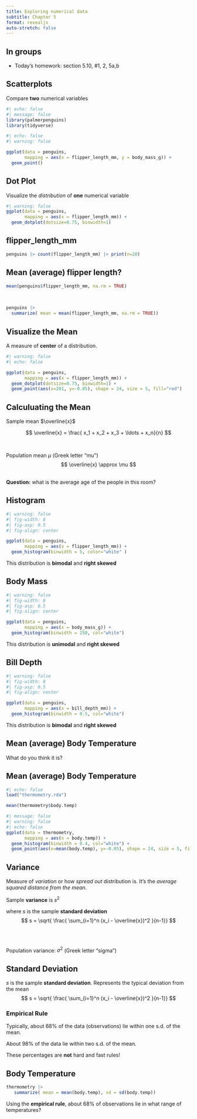 ```yaml
---
title: Exploring numerical data
subtitle: Chapter 5
format: revealjs
auto-stretch: false
---
```


## In groups

-   Today's homework: section 5.10, #1, 2, 5a,b


## Scatterplots

Compare **two** numerical variables

```r
#| echo: false
#| message: false
library(palmerpenguins)
library(tidyverse)
```

```r
#| echo: false
#| warning: false

ggplot(data = penguins, 
       mapping = aes(x = flipper_length_mm, y = body_mass_g)) +
  geom_point()

```

## Dot Plot

Visualize the *distribution* of **one** numerical variable
```r
#| warning: false
ggplot(data = penguins, 
       mapping = aes(x = flipper_length_mm)) +
  geom_dotplot(dotsize=0.75, binwidth=1)
```

## flipper_length_mm

```r
penguins |> count(flipper_length_mm) |> print(n=20)
```


## Mean (average) flipper length?
```r
mean(penguins$flipper_length_mm, na.rm = TRUE)
```

\

```r
penguins |>
  summarize( mean = mean(flipper_length_mm, na.rm = TRUE))
```

## Visualize the Mean

A measure of **center** of a distribution.

```r
#| warning: false
#| echo: false

ggplot(data = penguins, 
       mapping = aes(x = flipper_length_mm)) +
  geom_dotplot(dotsize=0.75, binwidth=1) +
  geom_point(aes(x=201, y=-0.05), shape = 24, size = 5, fill="red")

```



## Calculuating the Mean

Sample mean $\overline{x}$

$$
\overline{x} = \frac{ x_1 + x_2 + x_3 + \ldots + x_n}{n}
$$

\

Population mean $\mu$ (Greek letter "mu")
$$
\overline{x} \approx \mu
$$

\
**Question:** what is the average age of the people in this room?

## Histogram

```r
#| warning: false
#| fig-width: 8
#| fig-asp: 0.5
#| fig-align: center

ggplot(data = penguins, 
       mapping = aes(x = flipper_length_mm)) +
  geom_histogram(binwidth = 5, color="white" )
```

This distribution is **bimodal** and **right skewed**

## Body Mass
```r
#| warning: false
#| fig-width: 8
#| fig-asp: 0.5
#| fig-align: center

ggplot(data = penguins, 
       mapping = aes(x = body_mass_g)) +
  geom_histogram(binwidth = 250, col="white")
```

This distribution is **unimodal** and **right skewed**

## Bill Depth
```r
#| warning: false
#| fig-width: 8
#| fig-asp: 0.5
#| fig-align: center

ggplot(data = penguins, 
       mapping = aes(x = bill_depth_mm)) +
  geom_histogram(binwidth = 0.5, col="white")
```

This distribution is **bimodal** and **right skewed**

## Mean (average) Body Temperature

What do you think it is?


## Mean (average) Body Temperature
```r
#| echo: false
load("thermometry.rda")
```

```r
mean(thermometry$body.temp)
```

```r
#| message: false
#| warning: false
#| echo: false
ggplot(data = thermometry, 
       mapping = aes(x = body.temp)) +
  geom_histogram(binwidth = 0.4, col="white") +
  geom_point(aes(x=mean(body.temp), y=-0.05), shape = 24, size = 5, fill="red")
```

## Variance

Measure of *variation* or how *spread out* distribution is.  It's the *average squared distance from the mean*.

Sample **variance** is $s^2$

where *s* is the sample **standard deviation**
$$
s = \sqrt{ \frac{ \sum_{i=1}^n (x_i - \overline{x})^2 }{n-1}}
$$

\
\

Population variance:  $\sigma^2$
(Greek letter "sigma")


## Standard Deviation

*s* is the sample **standard deviation**.  Represents the typical deviation from the mean
$$
s = \sqrt{ \frac{ \sum_{i=1}^n (x_i - \overline{x})^2 }{n-1}}
$$

### Empirical Rule
Typically, about 68% of the data (observations) lie within one 
s.d. of the mean.

About 98% of the data lie within two s.d. of the mean.

These percentages are **not** hard and fast rules!

## Body Temperature

```r
thermometry |>
   summarize( mean = mean(body.temp), sd = sd(body.temp))
```

Using the **empirical rule**, about 68% of observations lie in what range of temperatures?

